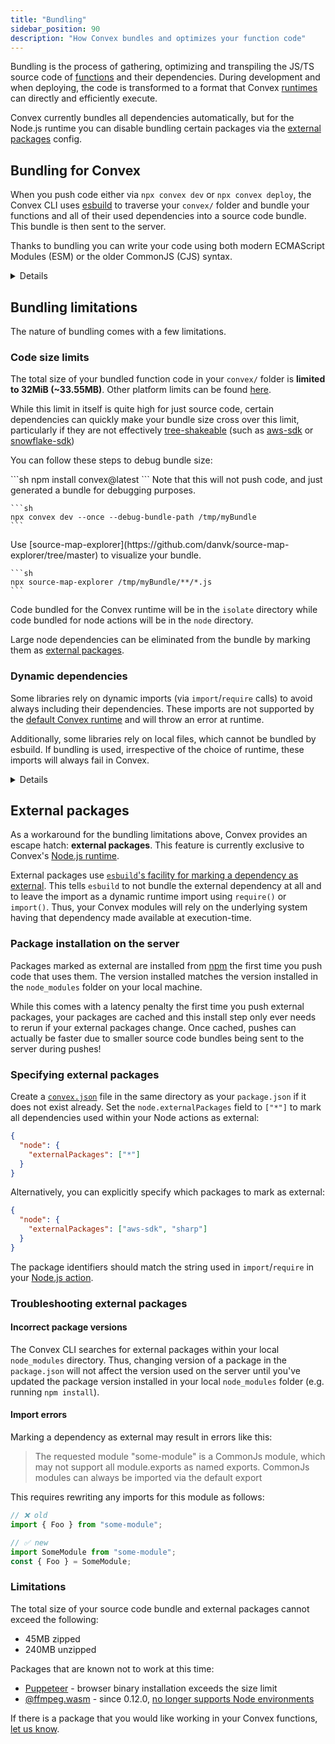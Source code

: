 ```yaml
---
title: "Bundling"
sidebar_position: 90
description: "How Convex bundles and optimizes your function code"
---
```


Bundling is the process of gathering, optimizing and transpiling the JS/TS
source code of [functions](/functions.mdx) and their dependencies. During
development and when deploying, the code is transformed to a format that Convex
[runtimes](/functions/runtimes.mdx) can directly and efficiently execute.

Convex currently bundles all dependencies automatically, but for the Node.js
runtime you can disable bundling certain packages via the
[external packages](#external-packages) config.

## Bundling for Convex

When you push code either via `npx convex dev` or `npx convex deploy`, the
Convex CLI uses [esbuild](https://esbuild.github.io/) to traverse your `convex/`
folder and bundle your functions and all of their used dependencies into a
source code bundle. This bundle is then sent to the server.

Thanks to bundling you can write your code using both modern ECMAScript Modules
(ESM) or the older CommonJS (CJS) syntax.

<Details summary="ESM vs. CJS">
    ESM
    - Is the standard for browser JavaScript
    - Uses static imports via the `import` and `export` **keywords** (not functions)
    at the global scope
    - Also supports dynamic imports via the asynchronous `import` function

    CJS
    - Was previously the standard module system for Node.js
    - Relies on dynamic imports via the `require` and asynchronous `import`
    functions for fetching external modules
    - Uses the `module.exports` object for exports

</Details>

## Bundling limitations

The nature of bundling comes with a few limitations.

### Code size limits

The total size of your bundled function code in your `convex/` folder is
**limited to 32MiB (~33.55MB)**. Other platform limits can be found
[here](/production/state/limits.mdx).

While this limit in itself is quite high for just source code, certain
dependencies can quickly make your bundle size cross over this limit,
particularly if they are not effectively
[tree-shakeable](https://webpack.js.org/guides/tree-shaking/) (such as
[aws-sdk](https://www.npmjs.com/package/aws-sdk) or
[snowflake-sdk](https://www.npmjs.com/package/snowflake-sdk))

You can follow these steps to debug bundle size:

<StepByStep>
  <Step title="Make sure you're using the most recent version of convex">
    ```sh
    npm install convex@latest
    ```
  </Step>
  <Step title="Generate the bundle">
   Note that this will not push code, and just generated a bundle for debugging purposes.

    ```sh
    npx convex dev --once --debug-bundle-path /tmp/myBundle
    ```

  </Step>
  <Step title="Visualize the bundle">
  Use
   [source-map-explorer](https://github.com/danvk/source-map-explorer/tree/master)
   to visualize your bundle.

    ```sh
    npx source-map-explorer /tmp/myBundle/**/*.js
    ```

  </Step>
</StepByStep>

Code bundled for the Convex runtime will be in the `isolate` directory while
code bundled for node actions will be in the `node` directory.

Large node dependencies can be eliminated from the bundle by marking them as
[external packages](/functions/bundling.mdx#external-packages).

### Dynamic dependencies

Some libraries rely on dynamic imports (via `import`/`require` calls) to avoid
always including their dependencies. These imports are not supported by the
[default Convex runtime](/functions/runtimes.mdx#default-convex-runtime) and
will throw an error at runtime.

Additionally, some libraries rely on local files, which cannot be bundled by
esbuild. If bundling is used, irrespective of the choice of runtime, these
imports will always fail in Convex.

<Details summary="Examples of libraries with dynamic dependencies">

Consider the following examples of packages relying on dynamic dependencies:

- [langchain](https://www.npmjs.com/package/langchain) relying on the presence
  of peer dependencies that it can dynamically import. These dependencies are
  not statically `import`ed so will not be bundled by `esbuild`.
- [sharp](https://www.npmjs.com/package/sharp) relying on the presence of
  `libvips` binaries for image-processing operations
- [pdf-parse](https://www.npmjs.com/package/pdf-parse) relies on being
  dynamically imported with `require()` in order to detect if it is being run in
  test mode. Bundling can eliminate these `require()` calls, making `pdf-parse`
  assume it is running in test mode.
- [tiktoken](https://www.npmjs.com/package/tiktoken) relying on local WASM files

</Details>

## External packages

As a workaround for the bundling limitations above, Convex provides an escape
hatch: **external packages**. This feature is currently exclusive to Convex's
[Node.js runtime](/functions/runtimes.mdx#nodejs-runtime).

External packages use
[`esbuild`'s facility for marking a dependency as external](https://esbuild.github.io/api/#external).
This tells `esbuild` to not bundle the external dependency at all and to leave
the import as a dynamic runtime import using `require()` or `import()`. Thus,
your Convex modules will rely on the underlying system having that dependency
made available at execution-time.

### Package installation on the server

Packages marked as external are installed from [npm](https://www.npmjs.com/) the
first time you push code that uses them. The version installed matches the
version installed in the `node_modules` folder on your local machine.

While this comes with a latency penalty the first time you push external
packages, your packages are cached and this install step only ever needs to
rerun if your external packages change. Once cached, pushes can actually be
faster due to smaller source code bundles being sent to the server during
pushes!

### Specifying external packages

Create a [`convex.json`](/production/project-configuration.mdx#convexjson) file
in the same directory as your `package.json` if it does not exist already. Set
the `node.externalPackages` field to `["*"]` to mark all dependencies used
within your Node actions as external:

```json
{
  "node": {
    "externalPackages": ["*"]
  }
}
```

Alternatively, you can explicitly specify which packages to mark as external:

```json
{
  "node": {
    "externalPackages": ["aws-sdk", "sharp"]
  }
}
```

The package identifiers should match the string used in `import`/`require` in
your [Node.js action](/functions/actions.mdx#choosing-the-runtime-use-node).

### Troubleshooting external packages

#### Incorrect package versions

The Convex CLI searches for external packages within your local `node_modules`
directory. Thus, changing version of a package in the `package.json` will not
affect the version used on the server until you've updated the package version
installed in your local `node_modules` folder (e.g. running `npm install`).

#### Import errors

Marking a dependency as external may result in errors like this:

> The requested module "some-module" is a CommonJs module, which may not support
> all module.exports as named exports. CommonJs modules can always be imported
> via the default export

This requires rewriting any imports for this module as follows:

```ts
// ❌ old
import { Foo } from "some-module";

// ✅ new
import SomeModule from "some-module";
const { Foo } = SomeModule;
```

### Limitations

The total size of your source code bundle and external packages cannot exceed
the following:

- 45MB zipped
- 240MB unzipped

Packages that are known not to work at this time:

- [Puppeteer](https://www.npmjs.com/package/puppeteer) - browser binary
  installation exceeds the size limit
- [@ffmpeg.wasm](https://www.npmjs.com/package/@ffmpeg/ffmpeg) - since 0.12.0,
  [no longer supports Node environments](https://ffmpegwasm.netlify.app/docs/faq#why-ffmpegwasm-doesnt-support-nodejs)

If there is a package that you would like working in your Convex functions,
[let us know](https://convex.dev/community).
